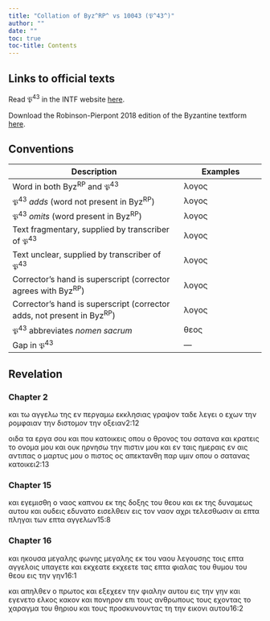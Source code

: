 ```yaml
---
title: "Collation of Byz^RP^ vs 10043 (𝔓^43^)"
author: ""
date: ""
toc: true
toc-title: Contents
---
```


::: {.callout-note appearance="minimal" icon="false" collapse="true"}
# Links to official texts

Read 𝔓^43^ in the INTF website [here](https://ntvmr.uni-muenster.de/manuscript-workspace?docID=10043).

Download the Robinson-Pierpont 2018 edition of the Byzantine textform [here](https://web.archive.org/web/20210413060536/https://byzantinetext.com/wp-content/uploads/2021/03/robinson-pierpont-2018-gnt-edition.pdf).


:::


::: {.callout-note appearance="minimal" icon="false" collapse="true"}
# Conventions

| Description                                                              	| Examples                           	|
|--------------------------------------------------------------------------	|------------------------------------	|
| Word in both Byz^RP^ and 𝔓^43^                                   	| λογος                              	|
| 𝔓^43^ *adds* (word not present in Byz^RP^)                       	| [λογος]{.greek-added}            	|
| 𝔓^43^ *omits* (word present in Byz^RP^)                          	| [λογος]{.greek-omitted}          	|
| Text fragmentary, supplied by transcriber of 𝔓^43^               	| [λογος]{.greek-supplied}         	|
| Text unclear, supplied by transcriber of 𝔓^43^                   	| [λογος]{.unclear}                	|
| Corrector's hand is superscript (corrector agrees with Byz^RP^)          	| [λογος]{.corr}                   	|
| Corrector's hand is superscript (corrector adds, not present in Byz^RP^) 	| [[λογος]{.corr}]{.greek-added} 	|
| 𝔓^43^ abbreviates *nomen sacrum*                                 	| [θεος]{.greek-abbr}            	|
| Gap in 𝔓^43^                                                     	| [―]{.gap}                        	|
:::

## Revelation

### Chapter 2

[και]{.greek-supplied} [τω]{.greek-supplied} [αγγελω]{.greek-supplied} [της]{.greek-supplied} [εν]{.greek-supplied} [π]{.unclear}εργαμω εκκλησι[α]{.unclear}[ς]{.greek-supplied} [γραψον]{.greek-supplied} [ταδε]{.greek-supplied} [λεγει]{.greek-supplied} [ο]{.greek-supplied} [εχων]{.greek-supplied} [την]{.greek-supplied} [ρομφαιαν]{.greek-supplied} [την]{.greek-supplied} [διστομον]{.greek-supplied} [τ]{.greek-supplied}[η]{.unclear}ν οξειαν[2:12]{.aside}

οιδα [τα]{.greek-omitted} [εργα]{.greek-omitted} [σου]{.greek-omitted} [και]{.greek-omitted} [που]{.greek-supplied} [κατοικεις]{.greek-supplied} [οπου]{.greek-supplied} [ο]{.greek-supplied} [θρονος]{.greek-supplied} [του]{.greek-supplied} [σατανα]{.greek-supplied} [και]{.greek-supplied} [κρατεις]{.greek-supplied} [το]{.unclear} [ο]{.unclear}νομ[α]{.unclear} μου [και]{.greek-supplied} [ουκ]{.greek-supplied} [ηρνησω]{.greek-supplied} [την]{.greek-supplied} [πιστιν]{.greek-supplied} [μου]{.greek-supplied} [[και]{.greek-supplied}]{.greek-added} [εν]{.greek-supplied} [ταις]{.greek-supplied} [ημεραις]{.greek-supplied} [εν]{.greek-omitted} [αις]{.greek-omitted} [αντ]{.greek-supplied}[ιπ]{.unclear}ας ο μ[α]{.unclear}[ρ]{.greek-supplied}[τυς]{.greek-supplied} [μου]{.greek-omitted} [ο]{.greek-omitted} [πιστος]{.greek-omitted} [ος]{.greek-omitted} [απεκτανθη]{.greek-omitted} [παρ]{.greek-omitted} [υμιν]{.greek-omitted} [οπου]{.greek-omitted} [ο]{.greek-omitted} [σατανας]{.greek-omitted} [κατοικει]{.greek-omitted}[2:13]{.aside}

### Chapter 15

[και]{.greek-omitted} [εγεμισθη]{.greek-omitted} [ο]{.greek-omitted} [ναος]{.greek-omitted} [καπνου]{.greek-omitted} [εκ]{.greek-supplied} [της]{.greek-supplied} [δοξης]{.greek-supplied} [του]{.greek-supplied} [θεου]{.greek-abbr} [και]{.greek-supplied} [εκ]{.greek-supplied} [της]{.greek-supplied} [δυν]{.greek-supplied}αμεως αυτο[υ]{.unclear} [και]{.greek-supplied} [ουδεις]{.greek-supplied} [εδυνατο]{.greek-supplied} [εισελθειν]{.greek-supplied} [εις]{.greek-supplied} [τον]{.greek-supplied} [ναον]{.greek-supplied} [αχρι]{.greek-supplied} [τελεσθωσιν]{.greek-supplied} [αι]{.greek-supplied} [επτα]{.greek-supplied} [πληγαι]{.greek-supplied} [των]{.greek-supplied} [ε]{.greek-supplied}[π]{.unclear}τα αγγελων[15:8]{.aside}

### Chapter 16

και [ηκ]{.unclear}[ουσα]{.greek-supplied} [[μεγαλης]{.greek-supplied}]{.greek-added} [φωνης]{.greek-supplied} [μεγαλης]{.greek-omitted} [εκ]{.greek-supplied} [του]{.greek-supplied} [ναου]{.greek-supplied} [λεγουσης]{.greek-supplied} [τοις]{.greek-supplied} [επτα]{.greek-supplied} [αγγελοις]{.greek-supplied} [υπαγετε]{.greek-supplied} [και]{.greek-supplied} [εκχεατε]{.greek-omitted} [[εκχεετε]{.greek-supplied}]{.greek-added} [τας]{.greek-supplied} [επτα]{.greek-supplied} [φ]{.unclear}ιαλας του θυμου του [θεου]{.greek-abbr} [εις]{.greek-supplied} [την]{.greek-supplied} [γην]{.greek-supplied}[16:1]{.aside}

[και]{.greek-supplied} [απηλθεν]{.greek-supplied} [ο]{.greek-supplied} [πρωτος]{.greek-supplied} [και]{.greek-supplied} [εξεχεεν]{.greek-supplied} [την]{.greek-supplied} [φιαλην]{.greek-supplied} [αυτου]{.greek-supplied} [εις]{.greek-supplied} [την]{.greek-supplied} [γην]{.greek-supplied} [κ]{.unclear}αι εγενετο ελκος [κακον]{.greek-supplied} [και]{.greek-supplied} [πονηρον]{.greek-supplied} [επι]{.greek-supplied} [τους]{.greek-supplied} [ανθρωπους]{.greek-supplied} [τους]{.greek-supplied} [εχοντας]{.greek-supplied} [το]{.greek-supplied} [χαραγμα]{.greek-supplied} [του]{.greek-supplied} [θηριου]{.greek-supplied} [και]{.greek-supplied} [τους]{.greek-supplied} [προσκυνο]{.greek-supplied}[υντας]{.unclear} [τη]{.greek-omitted} [τ[ην]{.unclear}]{.greek-added} [εικονι]{.greek-omitted} [αυτου]{.greek-omitted}[16:2]{.aside}

